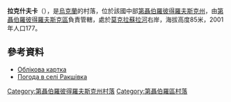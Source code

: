 {{coord|48|19|49|N|35|5|39|E|scale:30000|display=title}}

'''拉克什夫卡'''（{{lang-uk|Ракшівка}}），是[[烏克蘭|烏克蘭]]的村落，位於該國中部[[第聶伯羅彼得羅夫斯克州|第聶伯羅彼得羅夫斯克州]]，由[[第聶伯羅彼得羅夫斯克區|第聶伯羅彼得羅夫斯克區]]負責管轄，處於[[莫克拉蘇拉河|莫克拉蘇拉河]]右岸，海拔高度85米，2001年人口177。

==參考資料==
* [http://gska2.rada.gov.ua/pls/z7502/A005?rdat1=29.01.2010&rf7571=5310 Облікова картка]{{dead link|date=2018年3月 |bot=InternetArchiveBot |fix-attempted=yes }}
* [http://weather.in.ua/ua/dnepropetrovskaja/22128 Погода в селі Ракшівка] {{Wayback|url=http://weather.in.ua/ua/dnepropetrovskaja/22128 |date=20161013080511 }}

{{DEFAULTSORT:Ракшівка}}
[[Category:第聶伯羅彼得羅夫斯克州村落|Category:第聶伯羅彼得羅夫斯克州村落]]
[[Category:第聶伯羅區村落|Category:第聶伯羅區村落]]


{{Dnipropetrovsk-geo-stub}}